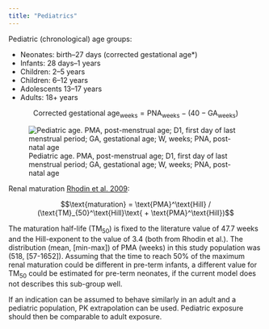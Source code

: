 ```yaml
---
title: "Pediatrics"
---
```


Pediatric (chronological) age groups:

* Neonates: birth–⁠27 days (corrected gestational age*)
* Infants: 28 days–1 years
* Children: 2–5 years
* Children: 6–12 years
* Adolescents 13–⁠17 years
* Adults: 18+ years

$$\text{Corrected gestational age}_\text{weeks} = \text{PNA}_\text{weeks} - (40 - \text{GA}_\text{weeks})$$

![Pediatric age. PMA, post-menstrual age; D1, first day of last menstrual period; GA, gestational age; W, weeks; PNA, post-natal age](pediatric-age.png)

Renal maturation [Rhodin et al. 2009](https://doi.org/10.1007/s00467-008-0997-5):

$$\text{maturation} = \text{PMA}^\text{Hill} / (\text{TM}_{50}^\text{Hill}\text{ + \text{PMA}^\text{Hill})$$

The maturation half-life ($\text{TM}_{50}$) is fixed to the literature value of 47.7 weeks and the
Hill-exponent to the value of 3.4 (both from Rhodin et al.).
The distribution (mean, [min-max]) of PMA (weeks) in this study population was (518, [57-1652]).
Assuming that the time to reach 50% of the maximum renal maturation could be different in pre-term infants, a different value for $\text{TM}_{50}$ could be estimated for pre-term neonates, if the current model does not describes this sub-group well.

If an indication can be assumed to behave similarly in an adult and a pediatric population, PK extrapolation can be used.
Pediatric exposure should then be comparable to adult exposure.
